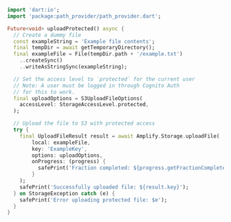 ```dart
import 'dart:io';
import 'package:path_provider/path_provider.dart';

Future<void> uploadProtected() async {
  // Create a dummy file
  const exampleString = 'Example file contents';
  final tempDir = await getTemporaryDirectory();
  final exampleFile = File(tempDir.path + '/example.txt')
    ..createSync()
    ..writeAsStringSync(exampleString);

  // Set the access level to `protected` for the current user
  // Note: A user must be logged in through Cognito Auth
  // for this to work.
  final uploadOptions = S3UploadFileOptions(
    accessLevel: StorageAccessLevel.protected,
  );

  // Upload the file to S3 with protected access
  try {
    final UploadFileResult result = await Amplify.Storage.uploadFile(
        local: exampleFile,
        key: 'ExampleKey',
        options: uploadOptions,
        onProgress: (progress) {
          safePrint('Fraction completed: ${progress.getFractionCompleted()}');
        }
    );
    safePrint('Successfully uploaded file: ${result.key}');
  } on StorageException catch (e) {
    safePrint('Error uploading protected file: $e');
  }
}
```
